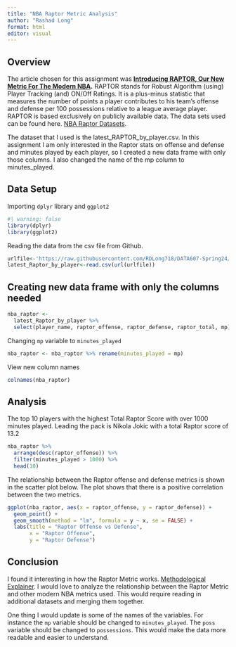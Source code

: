 ```yaml
---
title: "NBA Raptor Metric Analysis"
author: "Rashad Long"
format: html
editor: visual
---
```


## Overview

The article chosen for this assignment was [**Introducing RAPTOR, Our New Metric For The Modern NBA**](https://fivethirtyeight.com/features/introducing-raptor-our-new-metric-for-the-modern-nba/)**.** RAPTOR stands for Robust Algorithm (using) Player Tracking (and) ON/Off Ratings. It is a plus-minus statistic that measures the number of points a player contributes to his team's offense and defense per 100 possessions relative to a league average player. RAPTOR is based exclusively on publicly available data. The data sets used can be found here. [NBA Raptor Datasets](DATA607-Spring2024/Assignments/nba-raptor).

The dataset that I used is the latest_RAPTOR_by_player.csv. In this assignment I am only interested in the Raptor stats on offense and defense and minutes played by each player, so I created a new data frame with only those columns. I also changed the name of the mp column to minutes_played.

## Data Setup

Importing `dplyr` library and `ggplot2`

```r
#| warning: false
library(dplyr)
library(ggplot2)
```

Reading the data from the csv file from Github.

```r
urlfile<-'https://raw.githubusercontent.com/RDLong718/DATA607-Spring24/main/DATA607-Spring2024/Assignments/nba-raptor/latest_RAPTOR_by_player.csv'
latest_Raptor_by_player<-read.csv(url(urlfile))
```

## Creating new data frame with only the columns needed

```r
nba_raptor <-
  latest_Raptor_by_player %>%
  select(player_name, raptor_offense, raptor_defense, raptor_total, mp)
```

Changing `mp` variable to `minutes_played`

```r
nba_raptor <- nba_raptor %>% rename(minutes_played = mp)
```

View new column names

```r
colnames(nba_raptor)
```

## Analysis

The top 10 players with the highest Total Raptor Score with over 1000 minutes played. Leading the pack is Nikola Jokic with a total Raptor score of 13.2

```r
nba_raptor %>% 
  arrange(desc(raptor_offense)) %>%
  filter(minutes_played > 1000) %>%
  head(10)
```

The relationship between the Raptor offense and defense metrics is shown in the scatter plot below. The plot shows that there is a positive correlation between the two metrics.

```r
ggplot(nba_raptor, aes(x = raptor_offense, y = raptor_defense)) +
  geom_point() +
  geom_smooth(method = "lm", formula = y ~ x, se = FALSE) +
  labs(title = "Raptor Offense vs Defense",
       x = "Raptor Offense",
       y = "Raptor Defense")
```

## Conclusion

I found it interesting in how the Raptor Metric works. [Methodological Explainer](https://fivethirtyeight.com/features/how-our-raptor-metric-works/). I would love to analyze the relationship between the Raptor Metric and other modern NBA metrics used. This would require reading in additional datasets and merging them together.

One thing I would update is some of the names of the variables. For instance the `mp` variable should be changed to `minutes_played`. The `poss` variable should be changed to `possessions`. This would make the data more readable and easier to understand.

